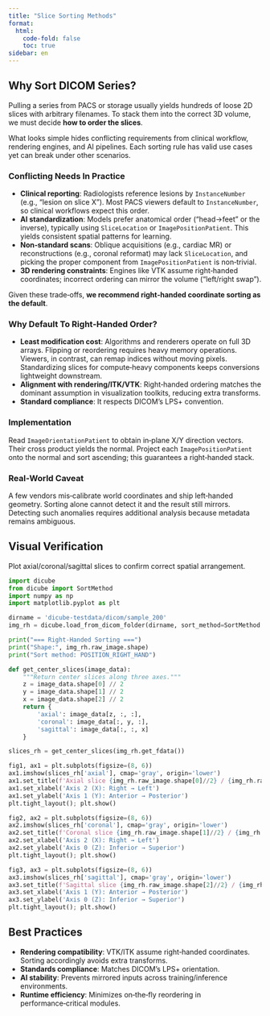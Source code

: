 ```yaml
---
title: "Slice Sorting Methods"
format:
  html:
    code-fold: false
    toc: true
sidebar: en
---
```


## Why Sort DICOM Series?

Pulling a series from PACS or storage usually yields hundreds of loose 2D slices with arbitrary filenames. To stack them into the correct 3D volume, we must decide **how to order the slices**.

What looks simple hides conflicting requirements from clinical workflow, rendering engines, and AI pipelines. Each sorting rule has valid use cases yet can break under other scenarios.

### Conflicting Needs In Practice

- **Clinical reporting**: Radiologists reference lesions by `InstanceNumber` (e.g., “lesion on slice X”). Most PACS viewers default to `InstanceNumber`, so clinical workflows expect this order.
- **AI standardization**: Models prefer anatomical order (“head→feet” or the inverse), typically using `SliceLocation` or `ImagePositionPatient`. This yields consistent spatial patterns for learning.
- **Non‑standard scans**: Oblique acquisitions (e.g., cardiac MR) or reconstructions (e.g., coronal reformat) may lack `SliceLocation`, and picking the proper component from `ImagePositionPatient` is non‑trivial.
- **3D rendering constraints**: Engines like VTK assume right‑handed coordinates; incorrect ordering can mirror the volume (“left/right swap”).

Given these trade‑offs, **we recommend right‑handed coordinate sorting as the default**.

### Why Default To Right‑Handed Order?

- **Least modification cost**: Algorithms and renderers operate on full 3D arrays. Flipping or reordering requires heavy memory operations. Viewers, in contrast, can remap indices without moving pixels. Standardizing slices for compute‑heavy components keeps conversions lightweight downstream.
- **Alignment with rendering/ITK/VTK**: Right‑handed ordering matches the dominant assumption in visualization toolkits, reducing extra transforms.
- **Standard compliance**: It respects DICOM’s LPS+ convention.

### Implementation

Read `ImageOrientationPatient` to obtain in‑plane X/Y direction vectors. Their cross product yields the normal. Project each `ImagePositionPatient` onto the normal and sort ascending; this guarantees a right‑handed stack.

### Real‑World Caveat

A few vendors mis‑calibrate world coordinates and ship left‑handed geometry. Sorting alone cannot detect it and the result still mirrors. Detecting such anomalies requires additional analysis because metadata remains ambiguous.

## Visual Verification

Plot axial/coronal/sagittal slices to confirm correct spatial arrangement.

```python
import dicube
from dicube import SortMethod
import numpy as np
import matplotlib.pyplot as plt

dirname = 'dicube-testdata/dicom/sample_200'
img_rh = dicube.load_from_dicom_folder(dirname, sort_method=SortMethod.POSITION_RIGHT_HAND)

print("=== Right-Handed Sorting ===")
print("Shape:", img_rh.raw_image.shape)
print("Sort method: POSITION_RIGHT_HAND")

def get_center_slices(image_data):
    """Return center slices along three axes."""
    z = image_data.shape[0] // 2
    y = image_data.shape[1] // 2
    x = image_data.shape[2] // 2
    return {
        'axial': image_data[z, :, :],
        'coronal': image_data[:, y, :],
        'sagittal': image_data[:, :, x]
    }

slices_rh = get_center_slices(img_rh.get_fdata())

fig1, ax1 = plt.subplots(figsize=(8, 6))
ax1.imshow(slices_rh['axial'], cmap='gray', origin='lower')
ax1.set_title(f'Axial slice {img_rh.raw_image.shape[0]//2} / {img_rh.raw_image.shape[0]}')
ax1.set_xlabel('Axis 2 (X): Right → Left')
ax1.set_ylabel('Axis 1 (Y): Anterior → Posterior')
plt.tight_layout(); plt.show()

fig2, ax2 = plt.subplots(figsize=(8, 6))
ax2.imshow(slices_rh['coronal'], cmap='gray', origin='lower')
ax2.set_title(f'Coronal slice {img_rh.raw_image.shape[1]//2} / {img_rh.raw_image.shape[1]}')
ax2.set_xlabel('Axis 2 (X): Right → Left')
ax2.set_ylabel('Axis 0 (Z): Inferior → Superior')
plt.tight_layout(); plt.show()

fig3, ax3 = plt.subplots(figsize=(8, 6))
ax3.imshow(slices_rh['sagittal'], cmap='gray', origin='lower')
ax3.set_title(f'Sagittal slice {img_rh.raw_image.shape[2]//2} / {img_rh.raw_image.shape[2]}')
ax3.set_xlabel('Axis 1 (Y): Anterior → Posterior')
ax3.set_ylabel('Axis 0 (Z): Inferior → Superior')
plt.tight_layout(); plt.show()
```

## Best Practices

- **Rendering compatibility**: VTK/ITK assume right‑handed coordinates. Sorting accordingly avoids extra transforms.
- **Standards compliance**: Matches DICOM’s LPS+ orientation.
- **AI stability**: Prevents mirrored inputs across training/inference environments.
- **Runtime efficiency**: Minimizes on‑the‑fly reordering in performance‑critical modules.

